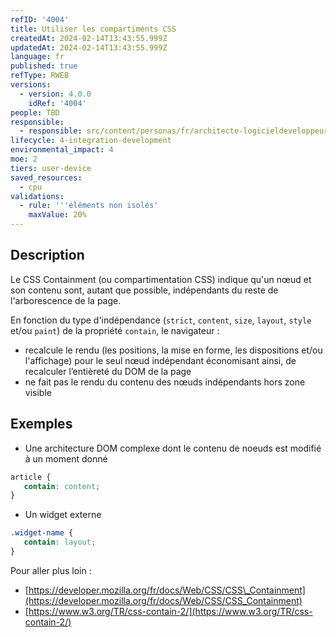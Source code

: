 ```yaml
---
refID: '4004'
title: Utiliser les compartiments CSS
createdAt: 2024-02-14T13:43:55.999Z
updatedAt: 2024-02-14T13:43:55.999Z
language: fr
published: true
refType: RWEB
versions:
  - version: 4.0.0
    idRef: '4004'
people: TBD
responsible:
  - responsible: src/content/personas/fr/architecte-logicieldeveloppeur.mdx
lifecycle: 4-integration-development
environmental_impact: 4
moe: 2
tiers: user-device
saved_resources:
  - cpu
validations:
  - rule: '''éléments non isolés'
    maxValue: 20%
---
```


## Description

Le CSS Containment (ou compartimentation CSS) indique qu'un nœud et son contenu sont, autant que possible, indépendants du reste de l'arborescence de la page.

En fonction du type d'indépendance (`strict`, `content`, `size`, `layout`, `style` et/ou `paint`) de la propriété `contain`, le navigateur :

* recalcule le rendu (les positions, la mise en forme, les dispositions et/ou l'affichage) pour le seul nœud indépendant économisant ainsi, de recalculer l’entièreté du DOM de la page
* ne fait pas le rendu du contenu des nœuds indépendants hors zone visible

## Exemples

* Une architecture DOM complexe dont le contenu de noeuds est modifié à un moment donné

```css
article {
   contain: content;
}
```

* Un widget externe

```css
.widget-name {
   contain: layout;
}
```

Pour aller plus loin :

* [https://developer.mozilla.org/fr/docs/Web/CSS/CSS\_Containment](https://developer.mozilla.org/fr/docs/Web/CSS/CSS_Containment)
* [https://www.w3.org/TR/css-contain-2/](https://www.w3.org/TR/css-contain-2/)

